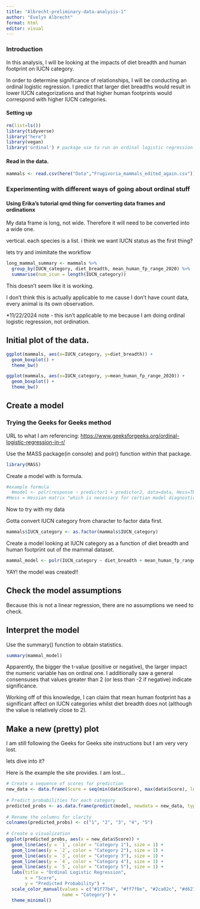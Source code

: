 ```yaml
---
title: "Albrecht-preliminary-data-analysis-1"
author: "Evelyn Albrecht"
format: html
editor: visual
---
```


### Introduction

In this analysis, I will be looking at the impacts of diet breadth and human footprint on IUCN category.

In order to determine significance of relationships, I will be conducting an ordinal logistic regression. I predict that larger diet breadths would result in lower IUCN categorizations and that higher human footprints would correspond with higher IUCN categories.

#### Setting up

```r
rm(list=ls())  
library(tidyverse) 
library("here")
library(vegan) 
library('ordinal') # package use to run an ordinal logistic regression. 
```

#### Read in the data.

```r
mammals <- read.csv(here("Data","Frugivoria_mammals_edited_again.csv"))
```

### Experimenting with different ways of going about ordinal stuff

#### Using Erika's tutorial qmd thing for converting data frames and ordinationx 

My data frame is long, not wide. Therefore it will need to be converted into a wide one.

vertical. each species is a list. i think we want IUCN status as the first thing?

lets try and imimitate the workflow

```r
long_mammal_summary <- mammals %>%
  group_by(IUCN_category, diet_breadth, mean_human_fp_range_2020) %>%
  summarise(num_icun = length(IUCN_category))
```

This doesn't seem like it is working.

I don't think this is actually applicable to me cause I don't have count data, every animal is its own observation.

\*11/22/2024 note - this isn't applicable to me because I am doing ordinal logistic regression, not ordination.

## Initial plot of the data. 

```r
ggplot(mammals, aes(x=IUCN_category, y=diet_breadth)) + 
  geom_boxplot() + 
  theme_bw()
```

```r
ggplot(mammals, aes(x=IUCN_category, y=mean_human_fp_range_2020)) + 
  geom_boxplot() + 
  theme_bw()
```

## Create a model

### Trying the Geeks for Geeks method

URL to what I am referencing: <https://www.geeksforgeeks.org/ordinal-logistic-regression-in-r/>

Use the MASS package(in console) and polr() function within that package.

```r
library(MASS)
```

Create a model with is formula.

```r
#example formula 
  #model <- polr(response ~ predictor1 + predictor2, data=data, Hess=TRUE)
#Hess = Hessian matrix "which is necessary for certian model diagnostics"
```

Now to try with my data

Gotta convert IUCN category from character to factor data first.

```r
mammals$IUCN_category <- as.factor(mammals$IUCN_category)
```

Create a model looking at IUCN category as a function of diet breadth and human footprint out of the mammal dataset.

```r
mammal_model <- polr(IUCN_category ~ diet_breadth + mean_human_fp_range_2020, data = mammals, Hess = TRUE)
```

YAY! the model was created!!

## Check the model assumptions

Because this is not a linear regression, there are no assumptions we need to check.

## Interpret the model

Use the summary() function to obtain statistics.

```r
summary(mammal_model)
```

Apparently, the bigger the t-value (positive or negative), the larger impact the numeric variable has on ordinal one. I additionally saw a general consensuses that values greater than 2 (or less than -2 if negative) indicate significance.

Working off of this knowledge, I can claim that mean human footprint has a significant affect on IUCN categories whilst diet breadth does not (although the value is relatively close to 2).

## Make a new (pretty) plot 

I am still following the Geeks for Geeks site instructions but I am very very lost.

lets dive into it?

Here is the example the site provides. I am lost...

```r
# Create a sequence of scores for prediction
new_data <- data.frame(Score = seq(min(data$Score), max(data$Score), length.out = 100))
 
# Predict probabilities for each category
predicted_probs <- as.data.frame(predict(model, newdata = new_data, type = "probs"))
 
# Rename the columns for clarity
colnames(predicted_probs) <- c("1", "2", "3", "4", "5")
 
# Create a visualization
ggplot(predicted_probs, aes(x = new_data$Score)) +
  geom_line(aes(y = `1`, color = "Category 1"), size = 1) +
  geom_line(aes(y = `2`, color = "Category 2"), size = 1) +
  geom_line(aes(y = `3`, color = "Category 3"), size = 1) +
  geom_line(aes(y = `4`, color = "Category 4"), size = 1) +
  geom_line(aes(y = `5`, color = "Category 5"), size = 1) +
  labs(title = "Ordinal Logistic Regression",
       x = "Score",
       y = "Predicted Probability") +
  scale_color_manual(values = c("#1f77b4", "#ff7f0e", "#2ca02c", "#d62728", "#9467bd"),
                     name = "Category") +
  theme_minimal()
```
